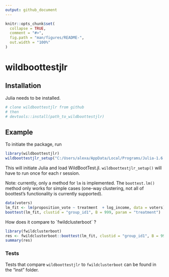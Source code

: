 ```yaml
---
output: github_document
---
```


<!-- README.md is generated from README.Rmd. Please edit that file -->

```r
knitr::opts_chunk$set(
  collapse = TRUE,
  comment = "#>",
  fig.path = "man/figures/README-",
  out.width = "100%"
)
```

# wildboottestjlr

## Installation

Julia needs to be installed. 

``` r
# clone wildboottestjlr from github
# then 
# devtools::install(path_to_wildboottestjlr)

```
## Example 

To initiate the package, run

```r
library(wildboottestjlr)
wildboottestjlr_setup("C:/Users/alexa/AppData/Local/Programs/Julia-1.6.3/bin")
```

This will initiate Julia and load WildBootTest.jl. `wildboottestjlr_setup()` will have to run once for each r session.

Note: currently, only a method for `lm` is implemented. The `boottest.lm()` method only works for simple cases (one-way clustering, not all of boottest's functionality is currently supported). 

```r
data(voters)
lm_fit <- lm(proposition_vote ~ treatment  + log_income, data = voters)
boottest(lm_fit, clustid = "group_id1", B = 999, param = "treatment")

```

How does it compare to ´fwildclusterboot´ ?

```r
library(fwildclusterboot)
res <- fwildclusterboot::boottest(lm_fit, clustid = "group_id1", B = 999, param = "treatment")
summary(res)


```

### Tests 

Tests that compare `wildboottestjlr` to `fwildclusterboot` can be found in the "inst" folder.


